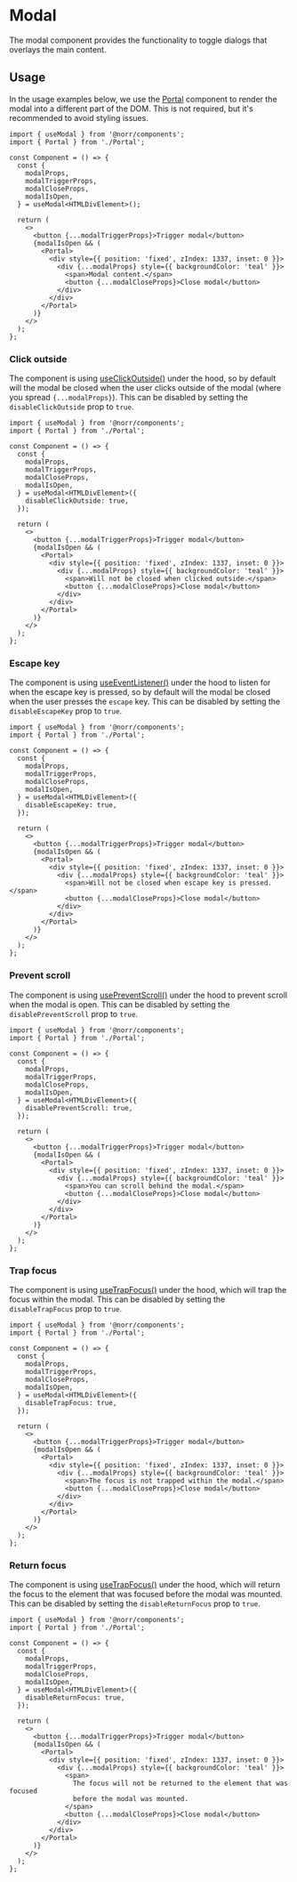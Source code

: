 
# Modal

The modal component provides the functionality to toggle dialogs that overlays
the main content.

## Usage

In the usage examples below, we use the [Portal](/components/portal) component
to render the modal into a different part of the DOM. This is not required,
but it's recommended to avoid styling issues.

<DemoProvider>
  <DemoModal />
</DemoProvider>

```tsx copy
import { useModal } from '@norr/components';
import { Portal } from './Portal';

const Component = () => {
  const {
    modalProps,
    modalTriggerProps,
    modalCloseProps,
    modalIsOpen,
  } = useModal<HTMLDivElement>();

  return (
    <>
      <button {...modalTriggerProps}>Trigger modal</button>
      {modalIsOpen && (
        <Portal>
          <div style={{ position: 'fixed', zIndex: 1337, inset: 0 }}>
            <div {...modalProps} style={{ backgroundColor: 'teal' }}>
              <span>Modal content.</span>
              <button {...modalCloseProps}>Close modal</button>
            </div>
          </div>
        </Portal>
      )}
    </>
  );
};
```

### Click outside

The component is using [useClickOutside()](/hooks/use-click-outside) under the
hood, so by default will the modal be closed when the user clicks outside of
the modal (where you spread `{...modalProps}`). This can be disabled by setting
the `disableClickOutside` prop to `true`.

<DemoProvider>
  <DemoModal disableClickOutside />
</DemoProvider>

```tsx copy {11,21}
import { useModal } from '@norr/components';
import { Portal } from './Portal';

const Component = () => {
  const {
    modalProps,
    modalTriggerProps,
    modalCloseProps,
    modalIsOpen,
  } = useModal<HTMLDivElement>({
    disableClickOutside: true,
  });

  return (
    <>
      <button {...modalTriggerProps}>Trigger modal</button>
      {modalIsOpen && (
        <Portal>
          <div style={{ position: 'fixed', zIndex: 1337, inset: 0 }}>
            <div {...modalProps} style={{ backgroundColor: 'teal' }}>
              <span>Will not be closed when clicked outside.</span>
              <button {...modalCloseProps}>Close modal</button>
            </div>
          </div>
        </Portal>
      )}
    </>
  );
};
```

### Escape key

The component is using [useEventListener()](/hooks/use-event-listener) under the
hood to listen for when the escape key is pressed, so by default will the modal
be closed when the user presses the `escape` key. This can be disabled by setting
the `disableEscapeKey` prop to `true`.

<DemoProvider>
  <DemoModal disableEscapeKey />
</DemoProvider>

```tsx copy {11,21}
import { useModal } from '@norr/components';
import { Portal } from './Portal';

const Component = () => {
  const {
    modalProps,
    modalTriggerProps,
    modalCloseProps,
    modalIsOpen,
  } = useModal<HTMLDivElement>({
    disableEscapeKey: true,
  });

  return (
    <>
      <button {...modalTriggerProps}>Trigger modal</button>
      {modalIsOpen && (
        <Portal>
          <div style={{ position: 'fixed', zIndex: 1337, inset: 0 }}>
            <div {...modalProps} style={{ backgroundColor: 'teal' }}>
              <span>Will not be closed when escape key is pressed.</span>
              <button {...modalCloseProps}>Close modal</button>
            </div>
          </div>
        </Portal>
      )}
    </>
  );
};
```

### Prevent scroll

The component is using [usePreventScroll()](/hooks/use-prevent-scroll) under the
hood to prevent scroll when the modal is open. This can be disabled by setting
the `disablePreventScroll` prop to `true`.

<DemoProvider>
  <DemoModal disablePreventScroll />
</DemoProvider>

```tsx copy {11,21}
import { useModal } from '@norr/components';
import { Portal } from './Portal';

const Component = () => {
  const {
    modalProps,
    modalTriggerProps,
    modalCloseProps,
    modalIsOpen,
  } = useModal<HTMLDivElement>({
    disablePreventScroll: true,
  });

  return (
    <>
      <button {...modalTriggerProps}>Trigger modal</button>
      {modalIsOpen && (
        <Portal>
          <div style={{ position: 'fixed', zIndex: 1337, inset: 0 }}>
            <div {...modalProps} style={{ backgroundColor: 'teal' }}>
              <span>You can scroll behind the modal.</span>
              <button {...modalCloseProps}>Close modal</button>
            </div>
          </div>
        </Portal>
      )}
    </>
  );
};
```

### Trap focus

The component is using [useTrapFocus()](/hooks/use-trap-focus) under the hood,
which will trap the focus within the modal. This can be disabled by setting
the `disableTrapFocus` prop to `true`.

<DemoProvider>
  <DemoModal disableTrapFocus />
</DemoProvider>

```tsx copy {11,21}
import { useModal } from '@norr/components';
import { Portal } from './Portal';

const Component = () => {
  const {
    modalProps,
    modalTriggerProps,
    modalCloseProps,
    modalIsOpen,
  } = useModal<HTMLDivElement>({
    disableTrapFocus: true,
  });

  return (
    <>
      <button {...modalTriggerProps}>Trigger modal</button>
      {modalIsOpen && (
        <Portal>
          <div style={{ position: 'fixed', zIndex: 1337, inset: 0 }}>
            <div {...modalProps} style={{ backgroundColor: 'teal' }}>
              <span>The focus is not trapped within the modal.</span>
              <button {...modalCloseProps}>Close modal</button>
            </div>
          </div>
        </Portal>
      )}
    </>
  );
};
```

### Return focus

The component is using [useTrapFocus()](/hooks/use-trap-focus) under the hood,
which will return the focus to the element that was focused before the modal was
mounted. This can be disabled by setting the `disableReturnFocus` prop to `true`.

<DemoProvider>
  <DemoModal disableReturnFocus />
</DemoProvider>

```tsx copy {11,22-23}
import { useModal } from '@norr/components';
import { Portal } from './Portal';

const Component = () => {
  const {
    modalProps,
    modalTriggerProps,
    modalCloseProps,
    modalIsOpen,
  } = useModal<HTMLDivElement>({
    disableReturnFocus: true,
  });

  return (
    <>
      <button {...modalTriggerProps}>Trigger modal</button>
      {modalIsOpen && (
        <Portal>
          <div style={{ position: 'fixed', zIndex: 1337, inset: 0 }}>
            <div {...modalProps} style={{ backgroundColor: 'teal' }}>
              <span>
                The focus will not be returned to the element that was focused
                before the modal was mounted.
              </span>
              <button {...modalCloseProps}>Close modal</button>
            </div>
          </div>
        </Portal>
      )}
    </>
  );
};
```
